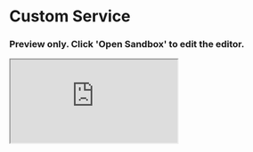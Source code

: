 

<Meta title="Example/Custom Service" />

# Custom Service

### Preview only. Click 'Open Sandbox' to edit the editor.

<iframe
  src="https://codesandbox.io/embed/github/swch/Strivve-UX-Components/tree/master/examples/custom-service?fontsize=14&hidenavigation=1&theme=dark"
  style={{ marginTop: 12, marginBottom: 20, width: '100%', height: '600px', background: 'black', border: '0', borderRadius: '4px', overflow: 'hidden' }}
  title="swch/Strivve-UX-Components: custom-service"
  allow="accelerometer; ambient-light-sensor; camera; encrypted-media; geolocation; gyroscope; hid; microphone; midi; payment; usb; vr; xr-spatial-tracking"
  sandbox="allow-forms allow-modals allow-popups allow-presentation allow-same-origin allow-scripts"
/>

<Markdown>{Appearance}</Markdown>
